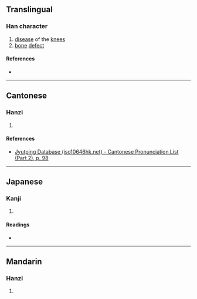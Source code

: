 {{character info/new}}
==Translingual==

===Han character===
{{Han char|rn=43|rad=尢|as=10|sn=13|four=47012|canj=KUBBB|ids=⿺尢骨}}

# [[disease]] of the [[knee]]s
# [[bone]] [[defect]]

====References====
* {{Han ref|kx=0299.110|dkj=07608|dj=0594.260|hdz=10556.040|uh=5C33|ud=23603|bh=DD4C|bd=56652}}

----

==Cantonese==

===Hanzi===
{{yue-hanzi|jyut=[[gwat1]]|y=gwat1}}

# {{defn|lang=yue|sort=尢10}}

====References====
* [http://www.iso10646hk.net/jp/document/download.jsp Jyutping Database (iso10646hk.net) - Cantonese Pronunciation List (Part 2), p. 98]

----

==Japanese==

===Kanji===
{{ja-kanji|grade=|rs=尢10}}

# {{defn|lang=ja|sort=尢10}}

====Readings====
* {{ja-readings|on=[[こつ]] (kotsu), [[くち]] (kuchi), [[くわつ]] (kuwatsu), [[げち]] (gechi)|kun=}}

----

==Mandarin==

===Hanzi===
{{cmn-hanzi|pin=[[gǔ]] ([[gu3]])|wg=ku<sup>3</sup>}}

# {{defn|lang=cmn|sort=尢10}}